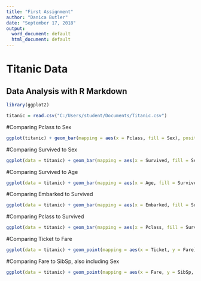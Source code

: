 ```yaml
---
title: "First Assignment"
author: "Danica Butler"
date: "September 17, 2018"
output:
  word_document: default
  html_document: default
---
```

# Titanic Data

## Data Analysis with R Markdown

```r
library(ggplot2)
```
```r
titanic = read.csv("C:/Users/student/Documents/Titanic.csv")

```
#Comparing Pclass to Sex
```r
ggplot(titanic) + geom_bar(mapping = aes(x = Pclass, fill = Sex), position = "dodge")
```


#Comparing Survived to Sex
```r
ggplot(data = titanic) + geom_bar(mapping = aes(x = Survived, fill = Sex), position = "dodge")
```

#Comparing Survived to Age
```r
ggplot(data = titanic) + geom_bar(mapping = aes(x = Age, fill = Survived))
```

#Comparing Embarked to Survived
```r
ggplot(data = titanic) + geom_bar(mapping = aes(x = Embarked, fill = Survived), position = "dodge")
```

#Comparing Pclass to Survived
```r
ggplot(data = titanic) + geom_bar(mapping = aes(x = Pclass, fill = Survived), position = "dodge")
```

#Comparing Ticket to Fare
```r
ggplot(data = titanic) + geom_point(mapping = aes(x = Ticket, y = Fare))
```

#Comparing Fare to SibSp, also including Sex
```r
ggplot(data = titanic) + geom_point(mapping = aes(x = Fare, y = SibSp, color = Sex))
```
